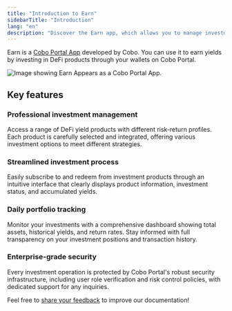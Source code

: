 ```yaml
---
title: "Introduction to Earn"
sidebarTitle: "Introduction"
lang: "en"
description: "Discover the Earn app, which allows you to manage investments in DeFi yield products and monitor your returns."
---
```


Earn is a [Cobo Portal App](/en/apps/introduction) developed by Cobo. You can use it to earn yields by investing in DeFi products through your wallets on Cobo Portal.

<img src="/en/images/portal-apps/earn/earn-in-app-store.png" className="screenshot_modal" alt="Image showing Earn Appears as a Cobo Portal App."/>

## Key features

### Professional investment management

Access a range of DeFi yield products with different risk-return profiles. Each product is carefully selected and integrated, offering various investment options to meet different strategies.

### Streamlined investment process

Easily subscribe to and redeem from investment products through an intuitive interface that clearly displays product information, investment status, and accumulated yields.

### Daily portfolio tracking

Monitor your investments with a comprehensive dashboard showing total assets, historical yields, and return rates. Stay informed with full transparency on your investment positions and transaction history.

### Enterprise-grade security

Every investment operation is protected by Cobo Portal's robust security infrastructure, including user role verification and risk control policies, with dedicated support for any inquiries.

<Tip>Feel free to [share your feedback](https://forms.zohopublic.com/cobo/form/DocumentFeedbackForm/formperma/QvLOhxJv1_JMsJ-1dleZ8Itb_7rzN-LtgvsDdxosoVI?referrername=manuals) to improve our documentation!</Tip>
